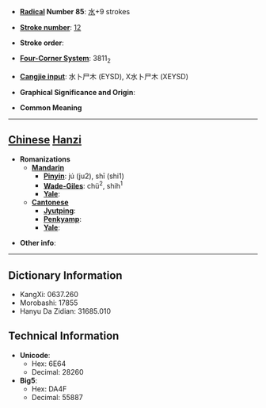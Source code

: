 * '''[[Wiktionary:Chinese radical index| Radical]] Number 85''': [[Wiktionary:Chinese radical index 水|水]]+9 strokes

* '''[[Wiktionary:Chinese total strokes index|Stroke number]]''': [[Wiktionary:Chinese total strokes index 12|12]]

* '''Stroke order''': 

* '''[[Wiktionary:Chinese four corner index|Four-Corner System]]''': 3811<sub>2</sub>

* '''[[Wiktionary:Chinese Cangjie index|Cangjie input]]''': 水卜尸木 (EYSD), X水卜尸木 (XEYSD)

* '''Graphical Significance and Origin''': 

* '''Common Meaning'''

----

== [[Chinese]] [[Hanzi]] ==

* '''Romanizations'''
** '''[[Mandarin]]'''
*** '''[[Pinyin]]''': jú (ju2), shī (shi1)
*** '''[[Wade-Giles]]''': chü<sup>2</sup>, shih<sup>1</sup>
*** '''[[Yale]]''': 
** '''[[Cantonese]]'''
*** '''[[Jyutping]]''':
*** '''[[Penkyamp]]''': 
*** '''[[Yale]]''': 

* '''Other info''': 

----

== Dictionary Information ==

* KangXi: 0637.260
* Morobashi: 17855
* Hanyu Da Zidian: 31685.010

== Technical Information ==

* '''Unicode''':
** Hex: 6E64
** Decimal: 28260
* '''Big5''':
** Hex: DA4F
** Decimal: 55887
